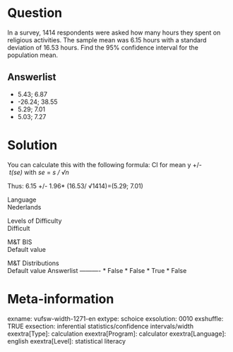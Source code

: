 Question
========
In a survey, 1414 respondents were asked how many hours they spent on
religious activities. The sample mean was 6.15 hours with a standard
deviation of 16.53 hours. Find the 95% confidence interval for the
population mean.

Answerlist
----------
* 5.43; 6.87
* -26.24; 38.55
* 5.29; 7.01
* 5.03; 7.27

Solution
========





You can calculate this with the following formula: CI for mean y
+/-* t(se) *with *se* = *s / √n*  
  
Thus: 6.15 +/- 1.96\* (16.53/ √1414)=(5.29; 7.01)





Language  
Nederlands

Levels of Difficulty  
Difficult

M&T BIS  
Default value

M&T Distributions  
Default value
Answerlist
----------
* False
* False
* True
* False

Meta-information
================
exname: vufsw-width-1271-en
extype: schoice
exsolution: 0010
exshuffle: TRUE
exsection: inferential statistics/confidence intervals/width
exextra[Type]: calculation
exextra[Program]: calculator
exextra[Language]: english
exextra[Level]: statistical literacy

